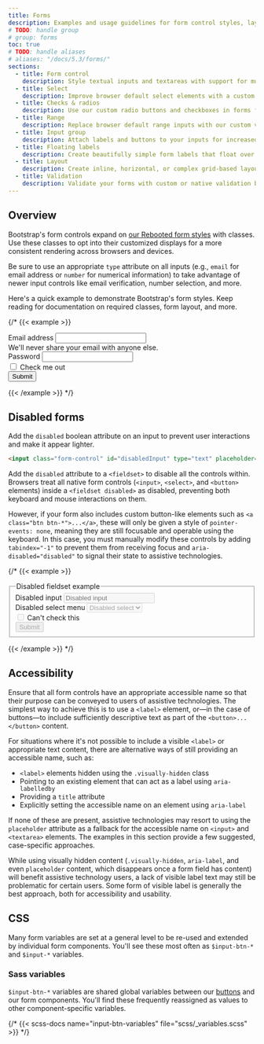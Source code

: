 ```yaml
---
title: Forms
description: Examples and usage guidelines for form control styles, layout options, and custom components for creating a wide variety of forms.
# TODO: handle group
# group: forms
toc: true
# TODO: handle aliases
# aliases: "/docs/5.3/forms/"
sections:
  - title: Form control
    description: Style textual inputs and textareas with support for multiple states.
  - title: Select
    description: Improve browser default select elements with a custom initial appearance.
  - title: Checks & radios
    description: Use our custom radio buttons and checkboxes in forms for selecting input options.
  - title: Range
    description: Replace browser default range inputs with our custom version.
  - title: Input group
    description: Attach labels and buttons to your inputs for increased semantic value.
  - title: Floating labels
    description: Create beautifully simple form labels that float over your input fields.
  - title: Layout
    description: Create inline, horizontal, or complex grid-based layouts with your forms.
  - title: Validation
    description: Validate your forms with custom or native validation behaviors and styles.
---
```


## Overview

Bootstrap's form controls expand on [our Rebooted form styles]([[docsref:/content/reboot#forms]]) with classes. Use these classes to opt into their customized displays for a more consistent rendering across browsers and devices.

Be sure to use an appropriate `type` attribute on all inputs (e.g., `email` for email address or `number` for numerical information) to take advantage of newer input controls like email verification, number selection, and more.

Here's a quick example to demonstrate Bootstrap's form styles. Keep reading for documentation on required classes, form layout, and more.

{/* {{< example >}}
<form>
  <div class="mb-3">
    <label for="exampleInputEmail1" class="form-label">Email address</label>
    <input type="email" class="form-control" id="exampleInputEmail1" aria-describedby="emailHelp">
    <div id="emailHelp" class="form-text">We'll never share your email with anyone else.</div>
  </div>
  <div class="mb-3">
    <label for="exampleInputPassword1" class="form-label">Password</label>
    <input type="password" class="form-control" id="exampleInputPassword1">
  </div>
  <div class="mb-3 form-check">
    <input type="checkbox" class="form-check-input" id="exampleCheck1">
    <label class="form-check-label" for="exampleCheck1">Check me out</label>
  </div>
  <button type="submit" class="btn btn-primary">Submit</button>
</form>
{{< /example >}} */}

## Disabled forms

Add the `disabled` boolean attribute on an input to prevent user interactions and make it appear lighter.

```html
<input class="form-control" id="disabledInput" type="text" placeholder="Disabled input here..." disabled>
```

Add the `disabled` attribute to a `<fieldset>` to disable all the controls within. Browsers treat all native form controls (`<input>`, `<select>`, and `<button>` elements) inside a `<fieldset disabled>` as disabled, preventing both keyboard and mouse interactions on them.

However, if your form also includes custom button-like elements such as `<a class="btn btn-*">...</a>`, these will only be given a style of `pointer-events: none`, meaning they are still focusable and operable using the keyboard. In this case, you must manually modify these controls by adding `tabindex="-1"` to prevent them from receiving focus and `aria-disabled="disabled"` to signal their state to assistive technologies.

{/* {{< example >}}
<form>
  <fieldset disabled>
    <legend>Disabled fieldset example</legend>
    <div class="mb-3">
      <label for="disabledTextInput" class="form-label">Disabled input</label>
      <input type="text" id="disabledTextInput" class="form-control" placeholder="Disabled input">
    </div>
    <div class="mb-3">
      <label for="disabledSelect" class="form-label">Disabled select menu</label>
      <select id="disabledSelect" class="form-select">
        <option>Disabled select</option>
      </select>
    </div>
    <div class="mb-3">
      <div class="form-check">
        <input class="form-check-input" type="checkbox" id="disabledFieldsetCheck" disabled>
        <label class="form-check-label" for="disabledFieldsetCheck">
          Can't check this
        </label>
      </div>
    </div>
    <button type="submit" class="btn btn-primary">Submit</button>
  </fieldset>
</form>
{{< /example >}} */}

## Accessibility

Ensure that all form controls have an appropriate accessible name so that their purpose can be conveyed to users of assistive technologies. The simplest way to achieve this is to use a `<label>` element, or—in the case of buttons—to include sufficiently descriptive text as part of the `<button>...</button>` content.

For situations where it's not possible to include a visible `<label>` or appropriate text content, there are alternative ways of still providing an accessible name, such as:

- `<label>` elements hidden using the `.visually-hidden` class
- Pointing to an existing element that can act as a label using `aria-labelledby`
- Providing a `title` attribute
- Explicitly setting the accessible name on an element using `aria-label`

If none of these are present, assistive technologies may resort to using the `placeholder` attribute as a fallback for the accessible name on `<input>` and `<textarea>` elements. The examples in this section provide a few suggested, case-specific approaches.

While using visually hidden content (`.visually-hidden`, `aria-label`, and even `placeholder` content, which disappears once a form field has content) will benefit assistive technology users, a lack of visible label text may still be problematic for certain users. Some form of visible label is generally the best approach, both for accessibility and usability.

## CSS

Many form variables are set at a general level to be re-used and extended by individual form components. You'll see these most often as `$input-btn-*` and `$input-*` variables.

### Sass variables

`$input-btn-*` variables are shared global variables between our [buttons]([[docsref:/components/buttons]]) and our form components. You'll find these frequently reassigned as values to other component-specific variables.

{/* {{< scss-docs name="input-btn-variables" file="scss/_variables.scss" >}} */}
